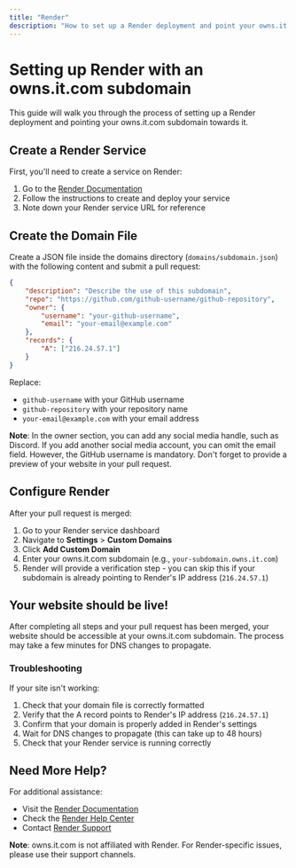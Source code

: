 ```yaml
---
title: "Render"
description: "How to set up a Render deployment and point your owns.it.com subdomain towards it."
---
```


# Setting up Render with an owns.it.com subdomain

This guide will walk you through the process of setting up a Render deployment and pointing your owns.it.com subdomain towards it.

## Create a Render Service

First, you'll need to create a service on Render:

1. Go to the [Render Documentation](https://render.com/docs)
2. Follow the instructions to create and deploy your service
3. Note down your Render service URL for reference

## Create the Domain File

Create a JSON file inside the domains directory (`domains/subdomain.json`) with the following content and submit a pull request:

```json
{
    "description": "Describe the use of this subdomain",
    "repo": "https://github.com/github-username/github-repository",
    "owner": {
        "username": "your-github-username",
        "email": "your-email@example.com"
    },
    "records": {
        "A": ["216.24.57.1"]
    }
}
```

Replace:
- `github-username` with your GitHub username
- `github-repository` with your repository name
- `your-email@example.com` with your email address

**Note**: In the owner section, you can add any social media handle, such as Discord. If you add another social media account, you can omit the email field. However, the GitHub username is mandatory. Don't forget to provide a preview of your website in your pull request.

## Configure Render

After your pull request is merged:

1. Go to your Render service dashboard
2. Navigate to **Settings** > **Custom Domains**
3. Click **Add Custom Domain**
4. Enter your owns.it.com subdomain (e.g., `your-subdomain.owns.it.com`)
5. Render will provide a verification step - you can skip this if your subdomain is already pointing to Render's IP address (`216.24.57.1`)

## Your website should be live!

After completing all steps and your pull request has been merged, your website should be accessible at your owns.it.com subdomain. The process may take a few minutes for DNS changes to propagate.

### Troubleshooting

If your site isn't working:
1. Check that your domain file is correctly formatted
2. Verify that the A record points to Render's IP address (`216.24.57.1`)
3. Confirm that your domain is properly added in Render's settings
4. Wait for DNS changes to propagate (this can take up to 48 hours)
5. Check that your Render service is running correctly

## Need More Help?

For additional assistance:
- Visit the [Render Documentation](https://render.com/docs)
- Check the [Render Help Center](https://render.com/docs/help)
- Contact [Render Support](https://render.com/support)

**Note**: owns.it.com is not affiliated with Render. For Render-specific issues, please use their support channels.
